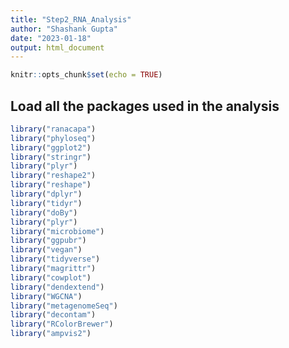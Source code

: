 ```yaml
---
title: "Step2_RNA_Analysis"
author: "Shashank Gupta"
date: "2023-01-18"
output: html_document
---
```


```r
knitr::opts_chunk$set(echo = TRUE)
```

## Load all the packages used in the analysis
```r
library("ranacapa")
library("phyloseq")
library("ggplot2")
library("stringr")
library("plyr")
library("reshape2")
library("reshape")
library("dplyr")
library("tidyr")
library("doBy")
library("plyr")
library("microbiome")
library("ggpubr")
library("vegan")
library("tidyverse")
library("magrittr")
library("cowplot")
library("dendextend")
library("WGCNA")
library("metagenomeSeq")
library("decontam")
library("RColorBrewer")
library("ampvis2")
```


```r

```

